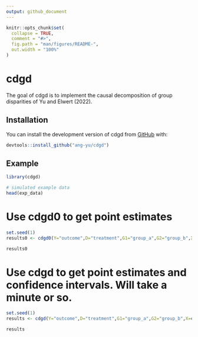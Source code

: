 ```yaml
---
output: github_document
---
```


```r
knitr::opts_chunk$set(
  collapse = TRUE,
  comment = "#>",
  fig.path = "man/figures/README-",
  out.width = "100%"
)
```

# cdgd

<!-- badges: start -->
<!-- badges: end -->

The goal of cdgd is to implement the causal decomposition of group disparities of Yu and Elwert (2022).

## Installation

You can install the development version of cdgd from [GitHub](https://github.com/) with:

``` r
devtools::install_github("ang-yu/cdgd")
```

## Example 
  
```r
library(cdgd)

# simulated example data
head(exp_data)
```

# Use cdgd0 to get point estimates

```r
set.seed(1)
results0 <- cdgd0(Y="outcome",D="treatment",G1="group_a",G2="group_b",X=c("confounder","Q"),Q="Q",data=exp_data,t=0.05,algorithm="nnet")

results0
```

# Use cdgd to get point estimates and confidence intervals. Will take a minute or so. 

```r
set.seed(1)
results <- cdgd(Y="outcome",D="treatment",G1="group_a",G2="group_b",X=c("confounder","Q"),Q="Q",data=exp_data,t=0.05,algorithm="nnet",alpha=0.05,k=20)

results
```

